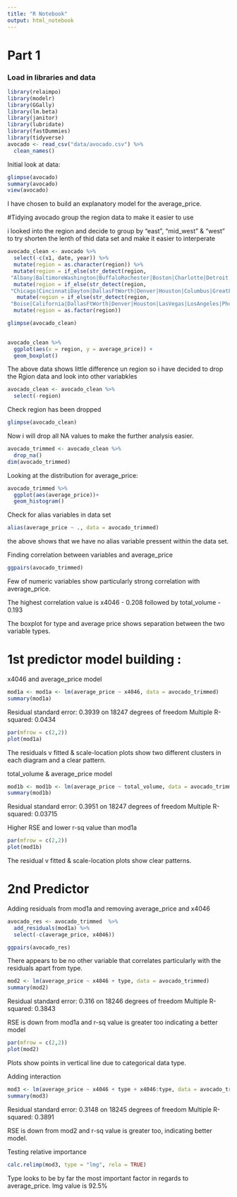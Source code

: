 ```yaml
---
title: "R Notebook"
output: html_notebook
---
```


# Part 1

### Load in libraries and data

```r

library(relaimpo)
library(modelr)
library(GGally)
library(lm.beta)
library(janitor)
library(lubridate)
library(fastDummies)
library(tidyverse)
avocado <- read_csv("data/avocado.csv") %>% 
  clean_names()
```
Initial look at data:
```r
glimpse(avocado)
summary(avocado)
view(avocado)
```

I have chosen to build an explanatory model for the average_price.

#Tidying avocado 
group the region data to make it easier to use

i looked into the region and decide to group by "east", "mid_west" & "west" to try shorten the lenth of thid data set and make it easier to interperate

```r
avocado_clean <- avocado %>% 
  select(-c(x1, date, year)) %>% 
  mutate(region = as.character(region)) %>% 
  mutate(region = if_else(str_detect(region,
 "Albany|BaltimoreWashington|BuffaloRochester|Boston|Charlotte|Detroit|HarrisburgScranton|HartfordSpringfield|Indianapolis|Jacksonville|Nashville|NewYork|Northeast|NorthernNewEngland|Orlando|Philadelphia|Pittsburgh|RichmondNorfolk|Roanoke|SouthCarolina|Southeast|Syracuse|Tampa|MiamiFtLauderdale|Atlanta"), "east", region)) %>% 
  mutate(region = if_else(str_detect(region,
 "Chicago|CincinnatiDayton|DallasFtWorth|Denver|Houston|Columbus|GreatLakes|Louisville|GrandRapids|Midsouth|NewOrleansMobile|Plains|StLouis"), "mid_west", region)) %>% 
   mutate(region = if_else(str_detect(region,
 "Boise|California|DallasFtWorth|Denver|Houston|LasVegas|LosAngeles|PhoenixTucson|Portland|RaleighGreensboro|Sacramento|SanDiego|SanFrancisco|Seattle|SouthCentral|Spokane|WestTexNewMexico"), "west", region)) %>% 
  mutate(region = as.factor(region))

glimpse(avocado_clean)
  
```


```r
avocado_clean %>% 
  ggplot(aes(x = region, y = average_price)) +
  geom_boxplot()
```
The above data shows little difference un region so i have decided to drop the Rgion data and look into other variabkles
```r
avocado_clean <- avocado_clean %>% 
  select(-region)
```

Check region has been dropped
```r
glimpse(avocado_clean)
```

Now i will drop all NA values to make the further analysis easier. 
```r
avocado_trimmed <- avocado_clean %>% 
  drop_na()
dim(avocado_trimmed)
```

Looking at the distribution for average_price:
```r
avocado_trimmed %>% 
  ggplot(aes(average_price))+
  geom_histogram()
``` 

Check for alias variables in data set

```r
alias(average_price ~ ., data = avocado_trimmed)
```

the above shows that we have no alias variable pressent within the data set.

Finding correlation between variables and average_price

```r
ggpairs(avocado_trimmed)
```
Few of numeric variables show particularly strong correlation with average_price.

The highest correlation value is x4046 - 0.208 followed by total_volume - 0.193

The boxplot for type and average price shows separation between the two variable types.


# 1st predictor model building :

x4046 and average_price model 

```r
mod1a <- mod1a <- lm(average_price ~ x4046, data = avocado_trimmed)
summary(mod1a)
```

Residual standard error: 
0.3939 on 18247 degrees of freedom
Multiple R-squared:  0.0434

```r
par(mfrow = c(2,2))
plot(mod1a)
```

The residuals v fitted & scale-location plots show two different clusters in each diagram and a clear pattern.

total_volume & average_price model 

```r
mod1b <- mod1b <- lm(average_price ~ total_volume, data = avocado_trimmed)
summary(mod1b)
```

Residual standard error: 0.3951 on 18247 degrees of freedom
Multiple R-squared:  0.03715

Higher RSE and lower r-sq value than mod1a

```r
par(mfrow = c(2,2))
plot(mod1b)
```

The residual v fitted & scale-location plots show clear patterns.



# 2nd Predictor

Adding residuals from mod1a and removing average_price and x4046

```r
avocado_res <- avocado_trimmed  %>% 
  add_residuals(mod1a) %>% 
  select(-c(average_price, x4046))
```

```r
ggpairs(avocado_res)
```

There appears to be no other variable that correlates particularly with the residuals apart from type.

```r
mod2 <- lm(average_price ~ x4046 + type, data = avocado_trimmed)
summary(mod2)
```

Residual standard error: 0.316 on 18246 degrees of freedom
Multiple R-squared:  0.3843

RSE is down from mod1a and r-sq value is greater too indicating a better model

```r
par(mfrow = c(2,2))
plot(mod2)
```

Plots show points in vertical line due to categorical data type.

Adding interaction

```r
mod3 <- lm(average_price ~ x4046 + type + x4046:type, data = avocado_trimmed)
summary(mod3)
```

Residual standard error: 0.3148 on 18245 degrees of freedom
Multiple R-squared:  0.3891

RSE is down from mod2 and r-sq value is greater too, indicating better model.

Testing relative importance

```r
calc.relimp(mod3, type = "lmg", rela = TRUE)
```

Type  looks to be by far the most important factor in regards to average_price.
lmg value is 92.5% 
